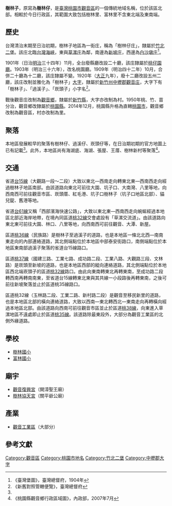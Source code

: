 {{noteTA　
|1 = zh-cn:庄; zh-hk:庄; zh-tw:庄;
}}
'''樹林子'''，原寫為'''樹林仔'''，是[[臺灣|臺灣]][[桃園市|桃園市]][[觀音區|觀音區]]的一個傳統地域名稱，位於該區北部。相較於今日行政區，其範圍大致包括樹林里、富林里不含東北端及東南端。

==歷史==
台灣清治末期至日治初期，樹林子地區為一街庄，稱為「樹林仔庄」，隸屬於[[竹北二堡|竹北二堡]]。該庄北臨[[台灣海峽|台灣海峽]]，東與[[草漯庄|草漯庄]]為鄰，南邊為[[新坡_(臺灣)|新坡庄]]，西邊為[[白沙屯_(桃園市)|白沙墩庄]]<ref name="臺灣堡圖">《臺灣堡圖》，臺灣總督府，1904年</ref>。

1901年（日治[[明治|明治]]三十四年）11月，全台廢縣廳改設二十廳，該庄隸屬於[[桃仔園廳|桃仔園廳]]。1903年（明治三十六年），改名桃園廳。1909年（明治四十二年）10月，合併二十廳為十二廳，該庄隸屬不變。1920年（[[大正|大正]]九年），廢十二廳改設五州二廳，該庄改制並雅化為「樹林子」[[大字|大字]]，隸屬於[[新竹州|新竹州]][[中壢郡|中壢郡]][[觀音庄|觀音庄]]，大字下有「樹林子」、「過溪子」、「崁頭子」小字名<ref>《新舊對照管轄便覽》，臺灣總督府</ref>。

戰後觀音庄改制為[[觀音區|觀音鄉]]，隸屬於[[新竹縣|新竹縣]]，大字亦改制為村。1950年桃、竹、苗分治，觀音鄉改隸屬於[[桃園縣|桃園縣]]。2014年12月，桃園縣升格為直轄[[桃園市|桃園市]]，觀音鄉改制為觀音區，村亦改制為里。

==聚落==
本地區發展較早的聚落有樹林仔、過溪仔、崁頭仔等，在日治期初期的官方地圖上已有記載<ref name="臺灣堡圖"/>。此外，本地區尚有海湖底、海湖、張屋、王厝、樹林新村等聚落<ref>《桃園縣觀音鄉行政區域圖》，內政部，2007年7月</ref>。

==交通==
省道[[台15線|台15線]]（大觀路一段～二段）大致以東北—西南走向轉東北東—西南西走向經過樹林子地區南部。由該道路向東北可前往大園、坑子口、大南灣、八里等地，向西南西可前往觀音市區、崁頭厝、紅毛港、坑子口樹林子（坑子口地區北部）、貓兒錠、舊港等地。

省道[[台61線|台61線]]又稱「西部濱海快速公路」，大致以東北東—西南西走向蜿蜒經過本地區北部近海岸地帶，在境內同區道[[桃32線|桃32線]]交會處設有「草漯交流道」。由該道路向東北東可前往大園、林口、八里等地，向西南西可前往觀音、大潭、新屋。

區道[[桃36線|桃36線]]（民族路）是樹林子至過溪子的道路，也是本地區一條北北西—南南東走向的內部連絡道路，其北側端點位於本地區中部泰安街路口，南側端點位於本地區東南部過溪子聚落的省道台15線路口。

區道[[桃37線|桃37線]]（國建三路、工業七路、成功路二段、工業八路、大觀路三段、文林路）是崁頭至新坡的道路，也是本地區西部的縱向連絡道路，其北側端點位於本地區西北端崁頭子的區道[[桃32線|桃32線]]路口。由此向東南轉東北再轉東南，至成功路二段轉西南再轉南南東，至省道台15線轉東北東與其共線一小段路後再轉東南，之後可前往新坡聚落並止於區道桃35線路口。

區道桃32線（玉林路二段、工業二路、新村路二段）是觀音至移民新里的道路，也是本地區北部的橫向連絡道路，大致以西南—東北轉西北—東南走向再轉橫向經過本地區北部。由該道路向西南可前往觀音市區並止於區道[[桃38線|桃38線]]，向東進入草漯地區不遠處即止於區道[[桃35線|桃35線]]。該道路除最東段外，大部分為觀音工業區的北側外緣道路。

==學校==
*[[樹林國小|樹林國小]]
*[[富林國小|富林國小]]

==廟宇==
*[[觀音復興宮|觀音復興宮]]（開漳聖王廟）
*[[樹林協天宮|樹林協天宮]]（關平爺公廟）

==產業==
*[[觀音工業區|觀音工業區]]（大部分）

==參考文獻==
{{reflist}}

{{中壢郡}}

[[Category:觀音區|Category:觀音區]]
[[Category:桃園市地名|Category:桃園市地名]]
[[Category:竹北二堡|Category:竹北二堡]]
[[Category:中壢郡大字|Category:中壢郡大字]]